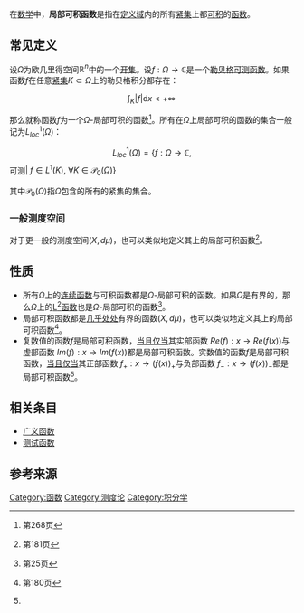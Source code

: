 在[[数学|数学]]中，'''局部可积函数'''是指在[[定义域|定义域]]内的所有[[紧集|紧集]]上都[[积分|可积]]的[[函数|函数]]。

== 常见定义 ==
设<math>\Omega</math>为欧几里得空间<math>\mathbb{R}^n</math>中的一个[[开集|开集]]。设<math>\scriptstyle f:\Omega\to\mathbb{C}</math>是一个[[勒贝格测度|勒贝格]][[可测函数|可测函数]]。如果函数<math>f</math>在任意[[紧集|紧集]]<math>K\subset \Omega</math>上的勒贝格积分都存在：

:<math> \int_K | f| \mathrm{d}x <+\infty\,</math>

那么就称函数<math>f</math>为一个<math>\Omega</math>-局部可积的函数<ref>{{cite book | title =''Elements of functional analysis''  | author =Francis Hirsch, Gilles Lacombe | publisher =Springer | year =1999年 | language =en  | isbn =978-0387985244 }}第268页</ref>。所有在<math>\Omega</math>上局部可积的函数的集合一般记为<math>\scriptstyle L^1_{loc}(\Omega)</math>：

:<math>L^1_{loc}(\Omega)=\left\{f:\Omega\to\mathbb{C},\right. </math>可测<math>\left.\left|\ f\in L^1(K),\ \forall K\in {\mathcal{P}_0(\Omega)}\right.\right\}</math>

其中<math>\scriptstyle{\mathcal{P}_0(\Omega)}</math>指<math>\Omega</math>包含的所有的紧集的集合。

===一般测度空间===
对于更一般的测度空间<math>(X, d\mu)</math>，也可以类似地定义其上的局部可积函数<ref>{{cite book | title =''Treatise on Analysis''第2卷 | author =Jean Alexandre Dieudonné | publisher =Academic Press | year =1976年 | language =en  | isbn = }}第181页</ref>。

==性质==
*所有<math>\Omega</math>上的[[连续函数|连续函数]]与可积函数都是<math>\Omega</math>-局部可积的函数。如果<math>\Omega</math>是有界的，那么<math>\Omega</math>上的[[Lp空间|L<sup>2</sup>函数]]也是<math>\Omega</math>-局部可积的函数<ref name="rassias">{{cite book | title =''Functional analysis, approximation theory, and numerical analysis'' | author =John Michael Rassias | publisher =World Scientific Publishing Co., Inc. | year =1994年6月 | language =en | isbn =978-981-02-0737-3 }}第25页</ref>。
*局部可积函数都是[[几乎处处|几乎处处]]有界的函数<math>(X, d\mu)</math>，也可以类似地定义其上的局部可积函数<ref name="dieu">{{cite book | title =''Treatise on Analysis''第2卷 | author =Jean Alexandre Dieudonné | publisher =Academic Press | year =1976 | language =en  | isbn = }}第180页</ref>。
*复数值的函数<math>f</math>是局部可积函数，[[当且仅当|当且仅当]]其实部函数  <math>Re(f) : x \to Re \left(f(x)\right)</math>与虚部函数  <math>Im(f) : x \to Im \left(f(x)\right)</math>都是局部可积函数。实数值的函数<math>f</math>是局部可积函数，[[当且仅当|当且仅当]]其正部函数  <math>f_{+} : x \to \left(f(x)\right)_{+}</math>与负部函数  <math>f_{-} : x \to \left(f(x)\right)_{-}</math>都是局部可积函数<ref name="dieu"/>。

==相关条目==
*[[广义函数|广义函数]]
*[[测试函数|测试函数]]

==参考来源==
{{reflist}}

[[Category:函数|Category:函数]]
[[Category:测度论|Category:测度论]]
[[Category:积分学|Category:积分学]]